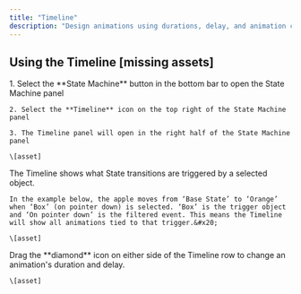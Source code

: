 ```yaml
---
title: "Timeline"
description: "Design animations using durations, delay, and animation curves. Tie animations to specified trigger events to craft a seamless, engaging scene. "
---
```


## Using the Timeline \[missing assets]

<Steps>
  <Step title="Opening the Timeline">
    1. Select the **State Machine** button in the bottom bar to open the State Machine panel

    2. Select the **Timeline** icon on the top right of the State Machine panel

    3. The Timeline panel will open in the right half of the State Machine panel

    \[asset]
  </Step>

  <Step title="Understanding the Timeline">
    The Timeline shows what State transitions are triggered by a selected object.&#x20;

    In the example below, the apple moves from ‘Base State’ to ‘Orange’ when ‘Box’ (on pointer down) is selected. ‘Box’ is the trigger object and ‘On pointer down’ is the filtered event. This means the Timeline will show all animations tied to that trigger.&#x20;

    \[asset]
  </Step>

  <Step title="Editing an animation's duration and delay">
    Drag the **diamond** icon on either side of the Timeline row to change an animation's duration and delay.



    \[asset]
  </Step>

  <Step title="Animation settings" />
</Steps>

##
